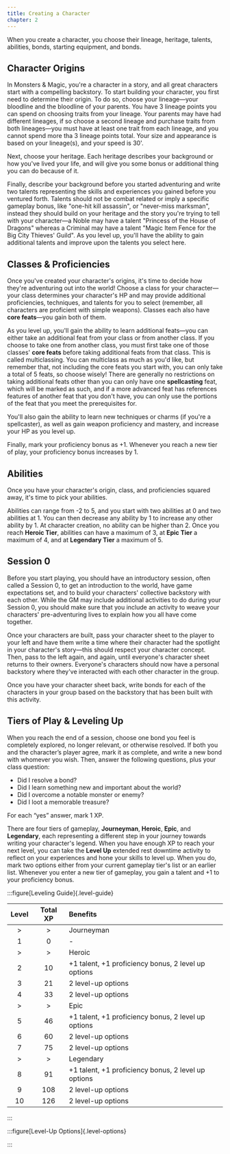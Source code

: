 ```yaml
---
title: Creating a Character
chapter: 2
---
```


When you create a character, you choose their lineage, heritage, talents, abilities, bonds, starting equipment, and bonds.

## Character Origins

In Monsters & Magic, you're a character in a story, and all great characters start with a compelling backstory. To start building your character, you first need to determine their origin. To do so, choose your lineage—your bloodline and the bloodline of your parents. You have 3 lineage points you can spend on choosing traits from your lineage. Your parents may have had different lineages, if so choose a second lineage and purchase traits from both lineages—you must have at least one trait from each lineage, and you cannot spend more tha 3 lineage points total. Your size and appearance is based on your lineage(s), and your speed is 30'.

Next, choose your heritage. Each heritage describes your background or how you've lived your life, and will give you some bonus or additional thing you can do because of it.

Finally, describe your background before you started adventuring and write two talents representing the skills and experiences you gained before you ventured forth. Talents should not be combat related or imply a specific gameplay bonus, like "one-hit kill assassin", or "never-miss marksman", instead they should build on your heritage and the story you're trying to tell with your character—a Noble may have a talent "Princess of the House of Dragons" whereas a Criminal may have a talent "Magic Item Fence for the Big City Thieves' Guild". As you level up, you'll have the ability to gain additional talents and improve upon the talents you select here.

## Classes & Proficiencies

Once you've created your character's origins, it's time to decide how they're adventuring out into the world! Choose a class for your character—your class determines your character's HP and may provide additional proficiencies, techniques, and talents for you to select (remember, all characters are proficient with simple weapons). Classes each also have **core feats**—you gain both of them.

As you level up, you'll gain the ability to learn additional feats—you can either take an additional feat from your class or from another class. If you choose to take one from another class, you must first take one of those classes' **core feats** before taking additional feats from that class. This is called multiclassing. You can multiclass as much as you'd like, but remember that, not including the core feats you start with, you can only take a total of 5 feats, so choose wisely! There are generally no restrictions on taking additional feats other than you can only have one **spellcasting** feat, which will be marked as such, and if a more advanced feat has references features of another feat that you don't have, you can only use the portions of the feat that you meet the prerequisites for.

You'll also gain the ability to learn new techniques or charms (if you're a spellcaster), as well as gain weapon proficiency and mastery, and increase your HP as you level up.

Finally, mark your proficiency bonus as +1. Whenever you reach a new tier of play, your proficiency bonus increases by 1.

## Abilities

Once you have your character's origin, class, and proficiencies squared away, it's time to pick your abilities.

Abilities can range from -2 to 5, and you start with two abilities at 0 and two abilities at 1. You can then decrease any ability by 1 to increase any other ability by 1. At character creation, no ability can be higher than 2. Once you reach **Heroic Tier**, abilities can have a maximum of 3, at **Epic Tier** a maximum of 4, and at **Legendary Tier** a maximum of 5.

## Session 0

Before you start playing, you should have an introductory session, often called a Session 0, to get an introduction to the world, have game expectations set, and to build your characters' collective backstory with each other. While the GM may include additional activities to do during your Session 0, you should make sure that you include an activity to weave your characters' pre-adventuring lives to explain how you all have come together.

Once your characters are built, pass your character sheet to the player to your left and have them write a time where their character had the spotlight in your character's story—this should respect your character concept. Then, pass to the left again, and again, until everyone's character sheet returns to their owners. Everyone's characters should now have a personal backstory where they've interacted with each other character in the group.

Once you have your character sheet back, write bonds for each of the characters in your group based on the backstory that has been built with this activity.

## Tiers of Play & Leveling Up

When you reach the end of a session, choose one bond you feel is completely explored, no longer relevant, or otherwise resolved. If both you and the character’s player agree, mark it as complete, and write a new bond with whomever you wish. Then, answer the following questions, plus your class question:

- Did I resolve a bond?
- Did I learn something new and important about the world?
- Did I overcome a notable monster or enemy?
- Did I loot a memorable treasure?

For each “yes” answer, mark 1 XP.

There are four tiers of gameplay, **Journeyman**, **Heroic**, **Epic**, and **Legendary**, each representing a different step in your journey towards writing your character's legend. When you have enough XP to reach your next level, you can take the **Level Up** extended rest downtime activity to reflect on your experiences and hone your skills to level up. When you do, mark two options either from your current gameplay tier's list or an earlier list. Whenever you enter a new tier of gameplay, you gain a talent and +1 to your proficiency bonus.

:::figure[Leveling Guide]{.level-guide}

| Level | Total XP | Benefits                                            |
| :---: | :------: | :-------------------------------------------------- |
|   >   |    >     | Journeyman                                          |
|   1   |    0     | -                                                   |
|   >   |    >     | Heroic                                              |
|   2   |    10    | +1 talent, +1 proficiency bonus, 2 level up options |
|   3   |    21    | 2 level-up options                                  |
|   4   |    33    | 2 level-up options                                  |
|   >   |    >     | Epic                                                |
|   5   |    46    | +1 talent, +1 proficiency bonus, 2 level up options |
|   6   |    60    | 2 level-up options                                  |
|   7   |    75    | 2 level-up options                                  |
|   >   |    >     | Legendary                                           |
|   8   |    91    | +1 talent, +1 proficiency bonus, 2 level up options |
|   9   |   108    | 2 level-up options                                  |
|  10   |   126    | 2 level-up options                                  |

:::


:::figure[Level-Up Options]{.level-options}

<LevelUpOptions />

:::
